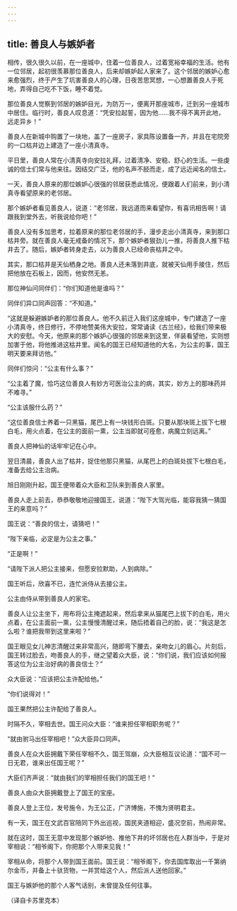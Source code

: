 ```yaml
---
---
---
```

title: 善良人与嫉妒者
---






相传，很久很久以前，在一座城中，住着一位善良人，过着宽裕幸福的生活。他有一位邻居，起初很羡慕那位善良人，后来却嫉妒起人家来了。这个邻居的嫉妒心愈来愈强烈，终于产生了坑害善良人的心理，日夜苦思冥想，一心想置善良人于死地，弄得自己吃不下饭，睡不着觉。

那位善良人觉察到邻居的嫉妒目光，为防万一，便离开那座城市，迁到另一座城市中居住。临行时，善良人叹息道：“凭安拉起誓，因为他……我不得不离开此地，远走异乡！”

善良人在新城中购置了一块地，盖了一座房子，家具陈设置备一齐，并且在宅院旁的一口枯井边上建造了一座小清真寺。

平日里，善良人常在小清真寺向安拉礼拜，过着清净、安稳、舒心的生活。一些虔诚的信士们常与他来往。因结交广泛，他的名声不胫而走，成了远近闻名的信士。

一天，善良人原来的那位嫉妒心很强的邻居获悉此情况，便跟着人们前来，到小清真寺看望原来的老邻居。

那个嫉妒者看见善良人，说道：“老邻居，我远道而来看望你，有喜讯相告啊！请跟我到堂外去，听我说给你吧！”

善良人没有多加思考，拉着原来的那位老邻居的手，漫步走出小清真寺，来到那口枯井旁。就在善良人毫无戒备的情况下，那个嫉妒者狠劲儿一推，将善良人推下枯井去了。随后，嫉妒者转身走去，以为善良人已经命丧枯井之中。

其实，那口枯井是天仙栖身之地。善良人还未落到井底，就被天仙用手接住，然后把他放在石板上，因而，他安然无恙。

那位神仙问同伴们：“你们知道他是谁吗？”

同伴们异口同声回答：“不知道。”

“这就是躲避嫉妒者的那位善良人。他不久前迁入我们这座城中，专门建造了一座小清真寺，终日修行，不停地赞美伟大安拉，常常诵读《古兰经》，给我们带来极大的安慰。今天，他原来的那个嫉妒心很强的邻居来到这里，佯装看望他，实则想加害于他，将他推进这枯井里。闻名的国王已经知道他的大名，为公主的事，国王明天要来拜访他。”

同伴们惊问：“公主有什么事？”

“公主着了魔，恰巧这位善良人有妙方可医治公主的病，其实，妙方上的那味药并不难寻。”

“公主该服什么药？”

“这位善良信士养着一只黑猫，尾巴上有一块钱形白斑。只要从那块斑上拔下七根白毛，用火点着，在公主的面前一熏，公主当即就可痊愈，病魔立刻远离。”

善良人把神仙的话牢牢记在心中。

翌日清晨，善良人出了枯井，捉住他那只黑猫，从尾巴上的白斑处拔下七根白毛，准备去给公主治病。

旭日刚刚升起，国王便带着众大臣和卫队来到善良人家里。

善良人走上前去，恭恭敬敬地迎接国王，说道：“陛下大驾光临，能容我猜一猜国王的来意吗？”

国王说：“善良的信士，请猜吧！”

“陛下亲临，必定是为公主之事。”

“正是啊！”

“请陛下派人把公主接来，但愿安拉默助，人到病除。”

国王听后，欣喜不已，连忙派侍从去接公主。

公主由侍从带到善良人的家宅。

善良人让公主坐下，用布将公主掩遮起来，然后拿来从猫尾巴上拔下的白毛，用火点着，在公主面前一熏，公主慢慢清醒过来，随后捂着自己的脸，说：“我这是怎么啦？谁把我带到这里来啦？”

国王眼见女儿神志清醒过来非常高兴，随即弯下腰去，亲吻女儿的眉心。片刻后，国王转过脸去，吻善良人的手，继之望着众大臣，说：“你们说，我们应该如何报答这位为公主治好病的善良信士？”

众大臣说：“应该把公主许配给他。”

“你们说得对！”

国王果然把公主许配给了善良人。

时隔不久，宰相去世。国王问众大臣：“谁来担任宰相职务呢？”

“就由驸马出任宰相吧！”众大臣异口同声。

善良人在众大臣拥戴下荣任宰相不久，国王驾崩，众大臣相互议论道：“国不可一日无君，谁来出任国王呢？”

大臣们齐声说：“就由我们的宰相担任我们的国王吧！”

善良人由众大臣拥戴登上了国王的宝座。

善良人登上王位，发号施令，为王公正，广济博施，不愧为贤明君主。

有一天，国王在文武百官陪同下外出巡视，国民夹道相迎，盛况空前，热闹非常。

就在这时，国王无意中发现那个嫉妒他、推他下井的坏邻居也在人群当中，于是对宰相说：“相爷阁下，你把那个人带来见我！”

宰相从命，将那个人带到国王面前。国王说：“相爷阁下，你去国库取出一千第纳尔金币，并备上十驮货物，一并赏给这个人，然后派人送他回家。”

国王与嫉妒他的那个人客气话别，未曾提及任何往事。

（译自卡苏里克本）
